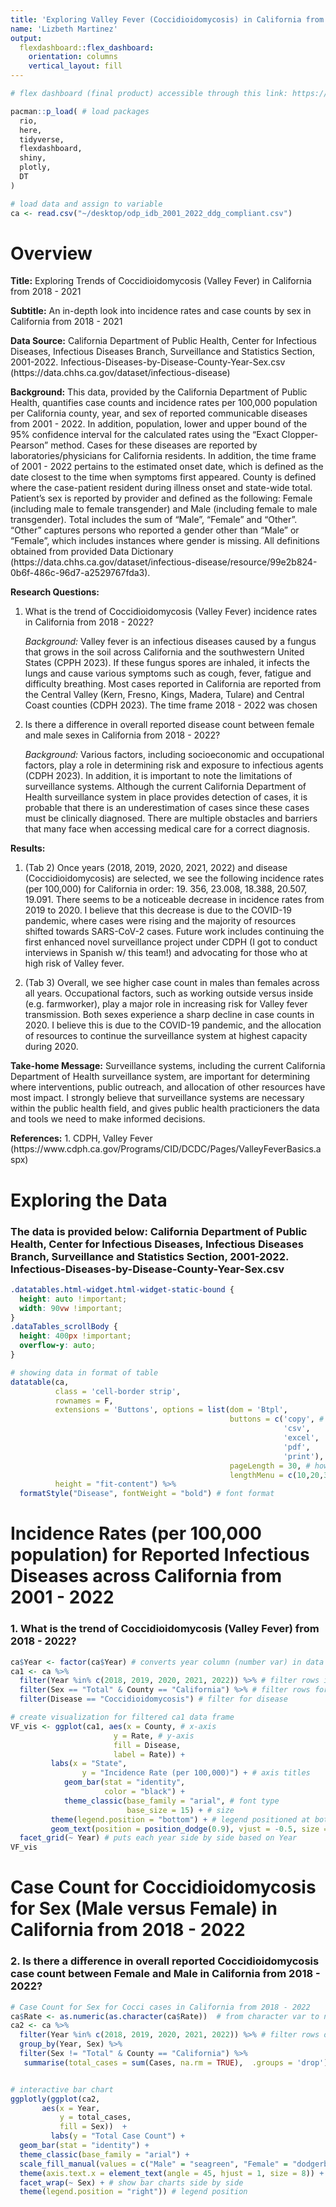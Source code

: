```yaml
---
title: 'Exploring Valley Fever (Coccidioidomycosis) in California from 2018 - 2022'
name: 'Lizbeth Martinez'
output: 
  flexdashboard::flex_dashboard:
    orientation: columns
    vertical_layout: fill
---
```

```r
# flex dashboard (final product) accessible through this link: https://rpubs.com/lmart21/kp_worksample
```

```r
pacman::p_load( # load packages
  rio,                
  here,           
  tidyverse,      
  flexdashboard,   
  shiny,           
  plotly,          
  DT               
)

# load data and assign to variable
ca <- read.csv("~/desktop/odp_idb_2001_2022_ddg_compliant.csv")
```

# Overview

 **Title:** Exploring Trends of Coccidioidomycosis (Valley Fever) in California from 2018 - 2021


**Subtitle:** An in-depth look into incidence rates and case counts by sex in California from 2018 - 2021


**Data Source:** California Department of Public Health, Center for Infectious Diseases, Infectious Diseases Branch, Surveillance and Statistics Section, 2001-2022. Infectious-Diseases-by-Disease-County-Year-Sex.csv (https://data.chhs.ca.gov/dataset/infectious-disease)


**Background:** This data, provided by the California Department of Public Health, quantifies case counts and incidence rates per 100,000 population per California county, year, and sex of reported communicable diseases from 2001 - 2022. In addition, population, lower and upper bound of the 95% confidence interval for the calculated rates using the "Exact Clopper-Pearson" method. Cases for these diseases are reported by laboratories/physicians for California residents. In addition, the time frame of 2001 - 2022 pertains to the estimated onset date, which is defined as the date closest to the time when symptoms first appeared. County is defined where the case-patient resident during illness onset and state-wide total. Patient's sex is reported by provider and defined as the following:  Female (including male to female transgender) and Male (including female to male transgender). Total includes the sum of "Male",  "Female"  and "Other". "Other" captures persons who reported a gender other than "Male" or "Female", which includes instances where gender is missing. All definitions obtained from provided Data Dictionary (https://data.chhs.ca.gov/dataset/infectious-disease/resource/99e2b824-0b6f-486c-96d7-a2529767fda3).


**Research Questions:**

1. What is the trend of Coccidioidomycosis (Valley Fever) incidence rates in California from 2018 - 2022?

    *Background:* Valley fever is an infectious diseases caused by a fungus that grows in the soil across California and the southwestern United States (CPPH 2023). If these fungus spores are inhaled, it infects the lungs and cause various symptoms such as cough, fever, fatigue and difficulty breathing. Most cases reported in California are reported from the Central Valley (Kern, Fresno, Kings, Madera, Tulare) and Central Coast counties (CDPH 2023). The time frame 2018 - 2022 was chosen 

2. Is there a difference in overall reported disease count between female and male sexes in California from 2018 - 2022?

    *Background:* Various factors, including socioeconomic and occupational factors, play a role in determining risk and exposure to infectious agents (CDPH 2023). In addition, it is important to note the limitations of surveillance systems. Although the current California Department of Health surveillance system in place provides detection of cases, it is probable that there is an underestimation of cases since these cases must be clinically diagnosed. There are multiple obstacles and barriers that many face when accessing medical care for a correct diagnosis. 
    
**Results:** 

1. (Tab 2) Once years (2018, 2019, 2020, 2021, 2022) and disease (Coccidioidomycosis) are selected, we see the following incidence rates (per 100,000) for California in order: 19. 356, 23.008, 18.388, 20.507, 19.091. There seems to be a noticeable decrease in incidence rates from 2019 to 2020. I believe that this decrease is due to the COVID-19 pandemic, where cases were rising and the majority of resources shifted towards SARS-CoV-2 cases. Future work includes continuing the first enhanced novel surveillance project under CDPH (I got to conduct interviews in Spanish w/ this team!) and advocating for those who at high risk of Valley fever. 


2. (Tab 3) Overall, we see higher case count in males than females across all years. Occupational factors, such as working outside versus inside (e.g. farmworker), play a major role in increasing risk for Valley fever transmission. Both sexes experience a sharp decline in case counts in 2020. I believe this is due to the COVID-19 pandemic, and the allocation of resources to continue the surveillance system at highest capacity during 2020. 


**Take-home Message:** Surveillance systems, including the current California Department of Health surveillance system, are important for determining where interventions, public outreach, and allocation of other resources have most impact. I strongly believe that surveillance systems are necessary within the public health field, and gives public health practicioners the data and tools we need to make informed decisions.


**References:** 
1. CDPH, Valley Fever (https://www.cdph.ca.gov/Programs/CID/DCDC/Pages/ValleyFeverBasics.aspx)


# Exploring the Data

### The data is provided below: California Department of Public Health, Center for Infectious Diseases, Infectious Diseases Branch, Surveillance and Statistics Section, 2001-2022. Infectious-Diseases-by-Disease-County-Year-Sex.csv

```css
.datatables.html-widget.html-widget-static-bound {
  height: auto !important;
  width: 90vw !important;
}
.dataTables_scrollBody {
  height: 400px !important;
  overflow-y: auto;
}
```

```r
# showing data in format of table
datatable(ca, 
          class = 'cell-border strip',
          rownames = F,
          extensions = 'Buttons', options = list(dom = 'Btpl',
                                                 buttons = c('copy', # able to do the following to the data:
                                                             'csv',
                                                             'excel',
                                                             'pdf',
                                                             'print'),
                                                 pageLength = 30, # how many rows of data available per page
                                                 lengthMenu = c(10,20,30)), # options for page length
          height = "fit-content") %>%
  formatStyle("Disease", fontWeight = "bold") # font format
```



# Incidence Rates (per 100,000 population) for Reported Infectious Diseases across California from 2001 - 2022

### 1. What is the trend of Coccidioidomycosis (Valley Fever) from 2018 - 2022?

```r
ca$Year <- factor(ca$Year) # converts year column (number var) in data frame (ca) to categorical var
ca1 <- ca %>% 
  filter(Year %in% c(2018, 2019, 2020, 2021, 2022)) %>% # filter rows in ca for selected years
  filter(Sex == "Total" & County == "California") %>% # filter rows for total sex AND county california 
  filter(Disease == "Coccidioidomycosis") # filter for disease

# create visualization for filtered ca1 data frame
VF_vis <- ggplot(ca1, aes(x = County, # x-axis
                       y = Rate, # y-axis
                       fill = Disease,
                       label = Rate)) +
         labs(x = "State",
                y = "Incidence Rate (per 100,000)") + # axis titles
            geom_bar(stat = "identity", 
                     color = "black") +
            theme_classic(base_family = "arial", # font type
                          base_size = 15) + # size
         theme(legend.position = "bottom") + # legend positioned at bottom of bar chart
         geom_text(position = position_dodge(0.9), vjust = -0.5, size = 3, color = "black") + # adjusts labels on top of bars
  facet_grid(~ Year) # puts each year side by side based on Year
VF_vis
```

# Case Count for Coccidioidomycosis for Sex (Male versus Female) in California from 2018 - 2022

### **2.** Is there a difference in overall reported Coccidioidomycosis case count between Female and Male in California from 2018 - 2022?
```r
# Case Count for Sex for Cocci cases in California from 2018 - 2022
ca$Rate <- as.numeric(as.character(ca$Rate))  # from character var to numeric var
ca2 <- ca %>%
  filter(Year %in% c(2018, 2019, 2020, 2021, 2022)) %>% # filter rows of ca for specified years
  group_by(Year, Sex) %>% 
  filter(Sex != "Total" & County == "California") %>% 
   summarise(total_cases = sum(Cases, na.rm = TRUE),  .groups = 'drop') # make new var with sum of total cases column for each year/sex


# interactive bar chart
ggplotly(ggplot(ca2,
       aes(x = Year,
           y = total_cases,
           fill = Sex))  +
         labs(y = "Total Case Count") +
  geom_bar(stat = "identity") + 
  theme_classic(base_family = "arial") +
  scale_fill_manual(values = c("Male" = "seagreen", "Female" = "dodgerblue3")) + # fill colors by sex
  theme(axis.text.x = element_text(angle = 45, hjust = 1, size = 8)) + # x-axis label adjustments
  facet_wrap(~ Sex) + # show bar charts side by side
  theme(legend.position = "right")) # legend position
    
```

